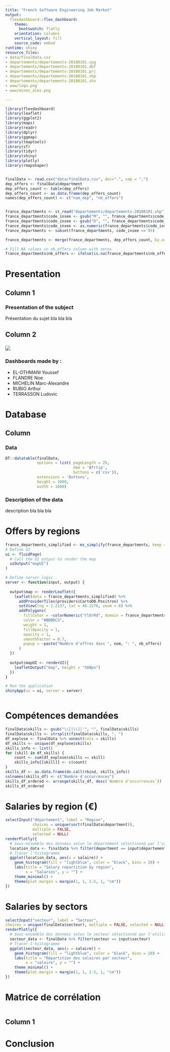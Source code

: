 ---
title: "French Software Engineering Job Market"
output:
  flexdashboard::flex_dashboard:
    theme:
      bootswatch: flatly
    orientation: columns
    vertical_layout: fill
    source_code: embed
runtime: shiny
resource_files:
- data/finalData.csv
- departements/departements-20180101.cpg
- departements/departements-20180101.dbf
- departements/departements-20180101.prj
- departements/departements-20180101.shp
- departements/departements-20180101.shx
- www/logo.png
- www/mines_ales.png

---


```{r setup, include=FALSE}
library(flexdashboard)
library(leaflet)
library(ggplot2)
library(maps)
library(readr)
library(dplyr)
library(ggmap)
library(tmaptools)
library(sf)
library(tidyr)
library(shiny)
library(plotly)
library(rmapshaper)


finalData <- read.csv("data/finalData.csv", dec=".", sep = ",")
dep_offers <- finalData$department
dep_offers_count <- table(dep_offers)
dep_offers_count <- as.data.frame(dep_offers_count)
names(dep_offers_count) <- c("num_dep", "nb_offers") 


france_departments <- st_read("departements/departements-20180101.shp")
france_departments$code_insee <- gsub("M", "", france_departments$code_insee)
france_departments$code_insee <- gsub("D", "", france_departments$code_insee)
france_departments$code_insee <- as.numeric(france_departments$code_insee)
france_departments <- subset(france_departments, code_insee <= 95)

france_departments <- merge(france_departments, dep_offers_count, by.x="code_insee", by.y="num_dep", all.x=TRUE)

# Fill NA values in nb_offers column with zeros
france_departments$nb_offers <- ifelse(is.na(france_departments$nb_offers), 0, france_departments$nb_offers)


```

# Presentation
## Column 1 {data-width=650}
### Presentation of the subject

Présentation du sujet bla bla bla


## Column 2 {data-width=350}

###
![](https://i.ibb.co/MNZ1nhD/mines-ales.png){}



### Dashboards made by :

<ul>
  <li>EL-OTHMANI Youssef</li>
  <li>FLANDRE Noe</li>
  <li>MICHELIN Marc-Alexandre</li>
  <li>RUBIO Arthur</li>
  <li>TERRASSON Ludovic</li>
</ul>


# Database
Column {.tabset}
-----------------------------------------------------------------------
### Data

```{r}
DT::datatable(finalData, 
              options = list( pageLength = 25, 
                              dom = 'Bfrtip', 
                              buttons = c('csv')),
              extensions = 'Buttons',
              height = 1000,
              width = 1000)

```

### Description of the data

description bla bla bla

# Offers by regions {data-navmenu=Visualisation}
```{r}

france_departments_simplified <- ms_simplify(france_departments, keep = 0.1)
# Define UI
ui <- fluidPage(
  # Call the UI output to render the map
  uiOutput("mapUI")
)

# Define server logic
server <- function(input, output) {
  
  output$map <- renderLeaflet({
    leaflet(data = france_departments_simplified) %>%
      addProviderTiles(providers$CartoDB.Positron) %>%
      setView(lng = 2.2137, lat = 46.2276, zoom = 6) %>%
      addPolygons(
        fillColor = ~colorNumeric("YlOrRd", domain = france_departments_simplified$nb_offers)(nb_offers),
        color = "#BDBDC3",
        weight = 1,
        fillOpacity = 1,
        opacity = 1,
        smoothFactor = 0.7,
        popup = ~paste("Nombre d'offres dans ", nom, ": ", nb_offers)
      )
  })
  
  output$mapUI <- renderUI({
    leafletOutput("map", height = "500px")
  })
}

# Run the application
shinyApp(ui = ui, server = server)



```

# Compétences demandées {data-navmenu=Visualisation}
```{r}
finalData$skills <- gsub("\\[|\\]|'", "", finalData$skills)
finalData$skills <- strsplit(finalData$skills, ", ")
df_explose <- finalData %>% unnest(cols = skills)
df_skills <- unique(df_explose$skills)
skills_info <- list()
for (skill in df_skills) {
    count <- sum(df_explose$skills == skill)
    skills_info[[skill]] <- c(count)
}
skills_df <- as.data.frame(do.call(rbind, skills_info))
colnames(skills_df) <- c("Nombre d'occurrences")
skills_df_ordered <- arrange(skills_df, desc(`Nombre d'occurrences`))
skills_df_ordered

```

# Salaries by region (€) {data-navmenu=Visualisation}
```{r}
selectInput("département", label = "Region",
            choices = unique(sort(finalData$department)),
            multiple = FALSE,
            selected = NULL) 
renderPlotly({
  # Sous-ensemble des données selon le département sélectionné par l'utilisateur
  location_data <- finalData %>% filter(department == input$département)
  # Tracer l'histogramme
  ggplot(location_data, aes(x = salaire)) +
    geom_histogram(fill = "lightblue", color = "black", bins = 20) +
    labs(title = "Salary repartition by region",
         x = "Salaries", y = "") +
    theme_minimal() +
    theme(plot.margin = margin(1, 1, 2.5, 1, "cm"))
})
```

# Salaries by sectors {data-navmenu=Visualisation}
```{r}
selectInput("secteur", label = "Secteur",
choices = unique(finalData$secteur), multiple = FALSE, selected = NULL)
renderPlotly({
  # Sous-ensemble des données selon le secteur sélectionné par l'utilisateur
  secteur_data <- finalData %>% filter(secteur == input$secteur)
  # Tracer l'histogramme
  ggplot(secteur_data, aes(x = salaire)) +
    geom_histogram(fill = "lightblue", color = "black", bins = 20) +
    labs(title = "Répartition des salaires par secteur",
         x = "salaire", y = "") +
    theme_minimal() +
    theme(plot.margin = margin(1, 1, 2.5, 1, "cm"))
})
```

# Matrice de corrélation {data-navmenu=Visualisation}
```{r}


```

## Column 1 {data-width=650}

# Conclusion

```{r}

```
